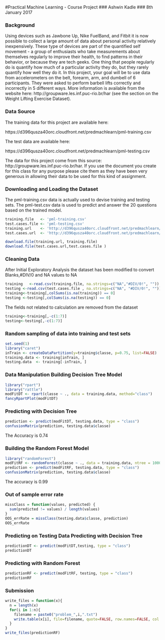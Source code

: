 #Practical Machine Learning - Course Project
### Ashwin Kadle
### 8th January 2017

### Background

Using devices such as Jawbone Up, Nike FuelBand, and Fitbit it is now possible to collect a large amount of data about personal activity relatively inexpensively. These type of devices are part of the quantified self movement - a group of enthusiasts who take measurements about themselves regularly to improve their health, to find patterns in their behavior, or because they are tech geeks. One thing that people regularly do is quantify how much of a particular activity they do, but they rarely quantify how well they do it. In this project, your goal will be to use data from accelerometers on the belt, forearm, arm, and dumbell of 6 participants. They were asked to perform barbell lifts correctly and incorrectly in 5 different ways. More information is available from the website here: http://groupware.les.inf.puc-rio.br/har (see the section on the Weight Lifting Exercise Dataset). 

### Data Source

The training data for this project are available here:

https://d396qusza40orc.cloudfront.net/predmachlearn/pml-training.csv

The test data are available here:

https://d396qusza40orc.cloudfront.net/predmachlearn/pml-testing.csv

The data for this project come from this source: http://groupware.les.inf.puc-rio.br/har. If you use the document you create for this class for any purpose please cite them as they have been very generous in allowing their data to be used for this kind of assignment. 

### Downloading and Loading the Dataset

The pml-training.csv data is actually used to devise training and testing sets. The pml-test.csv data is used to predict and answer the 20 questions based on the trained model.

```{r}
training.file   <- 'pml-training.csv'
test.cases.file <- 'pml-testing.csv'
training.url    <- 'http://d396qusza40orc.cloudfront.net/predmachlearn/pml-training.csv'
test.cases.url  <- 'http://d396qusza40orc.cloudfront.net/predmachlearn/pml-testing.csv'

download.file(training.url, training.file)
download.file(test.cases.url,test.cases.file )

```
### Cleaning Data
After Initial Exploratory Analysis the dataset has been modified to convert Blanks,#DIV/0 and NA values to NA

```{r}
training   <-read.csv(training.file, na.strings=c("NA","#DIV/0!", ""))
testing <-read.csv(test.cases.file , na.strings=c("NA", "#DIV/0!", ""))
training<-training[,colSums(is.na(training)) == 0]
testing <-testing[,colSums(is.na(testing)) == 0]

```

The fields not related to calculation are removed from the dataset

```{r}
training<-training[,-c(1:7)]
testing<-testing[,-c(1:7)]
```

### Random sampling of data into training and test sets

```{r}
set.seed(1)
library("caret")
inTrain <- createDataPartition(y=training$classe, p=0.75, list=FALSE)
training.data <- training[inTrain, ]
testing.data  <- training[-inTrain, ]
```

### Data Manipulation Building Decision Tree Model

```{r}
library("rpart")
library("rattle")
modFitDT <- rpart(classe ~ ., data = training.data, method="class")
fancyRpartPlot(modFitDT)
```

### Predicting with Decision Tree
```{r}
prediction <- predict(modFitDT, testing.data, type = "class")
confusionMatrix(prediction, testing.data$classe)
```

The Accuracy is 0.74

###  Building the Random Forest Model

```{r}
library("randomForest")
modFitRF <- randomForest(classe ~ ., data = training.data, ntree = 1000)
prediction <- predict(modFitRF, testing.data, type = "class")
confusionMatrix(prediction, testing.data$classe)
```

The accuracy is 0.99

### Out of sample error rate

```{r}
missClass = function(values, predicted) {
  sum(predicted != values) / length(values)
}
OOS_errRate = missClass(testing.data$classe, prediction)
OOS_errRate
```

### Predicting on Testing Data Predicting with Decision Tree

```{r}
predictionDT <- predict(modFitDT,testing, type = "class")
predictionDT
```

### Predicting with Random Forest

```{r}
predictionRF <- predict(modFitRF, testing, type = "class")
predictionRF
```

### Submission
```{r}
write_files = function(x){
  n = length(x)
  for(i in 1:n){
    filename = paste0("problem_",i,".txt")
    write.table(x[i], file=filename, quote=FALSE, row.names=FALSE, col.names=FALSE)
  }
}
write_files(predictionRF)
```









